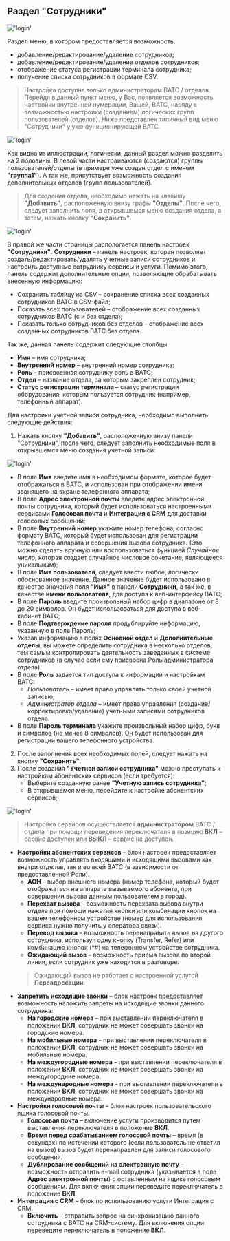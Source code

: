 ## Раздел "Сотрудники"

!['login'](../img/Employee_main.png)

Раздел меню, в котором предоставляется возможность:­
  - добавление/редактирование/удаление сотрудников;
  - добавление/редактирование/удаление отделов сотрудников;
  - отображение статуса регистрации терминала сотрудника;
  - получение списка сотрудников в формате CSV.

> Настройка доступна только администраторам ВАТС / отделов.
Перейдя в данный пункт меню, у Вас, появляется возможность настройки внутренней нумерации, Вашей, ВАТС, наряду с возможностью настройки (созданием) логических групп пользователей (отделов).
Ниже представлен типичный вид меню "Сотрудники" у уже функционирующей ВАТС.

!['login'](../img/Employee_setup_main.png)

Как видно из иллюстрации, логически, данный раздел можно разделить на 2 половины. В левой части настраиваются (создаются) группы пользователей/отделы (в примере уже создан отдел с именем **"группа1"**). А так же, присутствует возможность создания дополнительных отделов (групп пользователей).

> Для создания отдела, необходимо нажать на клавишу **"Добавить"**, расположенную внизу графы **"Отделы"**. После чего, следует заполнить поля, в открывшемся меню создания отдела, а затем, нажать кнопку **"Сохранить"**.

!['login'](../img/Employee_setup_group.png)

В правой же части страницы распологается панель настроек **"Сотрудники"**.
**Сотрудники** – панель настроек, которая позволяет создать/редактировать/удалять учетные записи сотрудников и настроить доступные сотруднику сервисы и услуги.
Помимо этого, панель содержит дополнительные опции, позволяющие обрабатывать внесенную
информацию: 
 - Сохранить таблицу на CSV – сохранение списка всех созданных сотрудников ВАТС в CSV-файл;
 - Показать всех пользователей – отображение всех созданных сотрудников ВАТС (с и без  отдела);
 - Показать только сотрудников без отделов – отображение всех созданных сотрудников ВАТС без отдела.

Так же, данная панель содержит следующие столбцы:
- **Имя** – имя сотрудника;
- **Внутренний номер** – внутренний номер сотрудника;
- **Роль** – присвоенная сотруднику роль в ВАТС;
- **Отдел** – название отдела, за которым закреплен сотрудник;
- **Статус регистрации терминала** – статус регистрации оборудования, которым пользуется
сотрудник (например, телефонный аппарат).

Для настройки учетной записи сотрудника, необходимо выполнить следующие действия:
1) Нажать кнопку **"Добавить"**, расположенную внизу панели "Сотрудники", после чего, следует заполнить необходимые поля в открывшемся меню создания учетной записи:

!['login'](../img/Employee_setup_new.png)

 + В поле **Имя** введите имя в необходимом формате, которое будет отображаться в ВАТС, и использован при отображении имени звонящего на экране телефонного аппарата;
 + В поле **Адрес электронной почты** введите адрес электронной почты сотрудника, который будет использоваться настроенными сервисами **Голосовая почта** и **Интеграция с CRM** для доставки голосовых сообщений;
 + В поле **Внутренний номер** укажите номер телефона, согласно формату ВАТС, который будет использован для регистрации телефонного аппарата и совершения вызова сотрудника. (Это можно сделать вручную или воспользоваться функцией *Случайное число*, которая создает случайное числовое сочетание, являющееся уникальным);
 + В поле **Имя пользователя**, следует ввести любое, логически обоснованное значение. Данное значение будет использовано в качестве значения поля **"Имя"** в панели **Сотрудники**, а так же, в качестве **имени пользователя**, для доступа к веб-интерфейсу ВАТС;
 + В поле **Пароль** введите произвольный набор цифр в диапазоне от 8 до 20 символов. Он будет использоваться для доступа в веб-кабинет ВАТС;
 + В поле **Подтверждение пароля** продублируйте информацию, указанную в поле Пароль;
 + Указав информацию в полях **Основной отдел** и **Дополнительные отделы**, вы можете определить сотрудника в несколько отделов, тем самым контролировать деятельность заведенных в системе сотрудников (в случае если ему присвоена Роль администратора отдела).
 + В поле **Роль** задается тип доступа к информации и настройкам ВАТС:
   + *Пользователь* – имеет право управлять только своей учетной записью;
   + *Администратор отдела* – имеет права управления (создание/корректировка/удаление)
учетными записями сотрудников отдела.
 + В поле **Пароль терминала** укажите произвольный набор цифр, букв и символов (не менее 8 символов). Он будет использован для регистрации вашего телефонного устройства.
2) После заполнения всех необходимых полей, следует нажать на кнопку **"Сохранить"**.
3) После создания **"Учетной записи сотрудника"** можно преступать к настройкам абонентских сервисов (если требуется):
    - Выберите созданную ранее **"Учетную запись сотрудника"**;
    - В открывшемся меню, перейдите к настройке абонентских сервисов;

!['login'](../img/Employee_setup_services.png)
    
> Настройка сервисов осуществляется **администратором** ВАТС / отдела при помощи переведения переключателя в позицию **ВКЛ** –сервис доступен или **ВЫКЛ** – сервис не доступен.

 + **Настройки абонентских сервисов** – блок настроек предоставляет возможность управлять входящими и исходящими вызовами как внутри отделов, так и во всей ВАТС (в зависимости от предоставленной Роли).
   + **АОН** – выбор внешнего номера (номер телефона, который будет отображаться на аппарате вызываемого абонента, при совершении вызова данным пользователем в город).
   + **Перехват вызова** – возможность перехвата вызова внутри отдела при помощи нажатия кнопки или комбинации кнопок на вашем телефонном устройстве (номер для использования сервиса нужно получить у оператора связи).
   + **Перевод вызова** – возможность перенаправить вызов на другого сотрудника, используя одну кнопку (Transfer, Refer) или комбинацию кнопок (*#) на телефонном устройстве сотрудника.
   + **Ожидающий вызов** – возможность приема вызова по второй линии, если сотрудник уже находится в разговоре.
    > Ожидающий вызов не работает с настроенной услугой **Переадресации**.
+ **Запретить исходящие звонки** – блок настроек предоставляет возможность наложить запреты на
    исходящие звонки данного сотрудника:
   + **На городские номера** – при выставлении переключателя в положении **ВКЛ**, сотрудник не
   может совершать звонки на городские номера.
   + **На мобильные номера** - при выставлении переключателя в положении **ВКЛ**, сотрудник не
   может совершать звонки на мобильные номера.
   + **На междугородные номера** - при выставлении переключателя в положении **ВКЛ**, сотрудник не может совершать звонки на междугородние номера.
   + **На международные номера** - при выставлении переключателя в положении **ВКЛ**, сотрудник не может совершать звонки на международные номера.
+ **Настройки голосовой почты** – блок настроек пользовательского ящика голосовой почты.
   + **Голосовая почта** – включение услуги производится путем выставления переключателя в положение **ВКЛ**.
   + **Время перед срабатыванием голосовой почты** – время (в секундах) по истечении которого (если пользователь не ответил на вызов) вызов будет перенаправлен для записи голосового сообщения.
   + **Дублирование сообщений на электронную почту** – возможность отправить e-mail сотрудника (указывается в поле **Адрес электронной почты**) с оставленным на ящике голосовым сообщениям. Для включения опции переведите переключатель в положение **ВКЛ**.
+ **Интеграция с CRM** – блок по использованию услуги Интеграция с CRM. 
   + **Включить** – отправить запрос на синхронизацию данного сотрудника с ВАТС на CRM-систему. Для включения опции переведите переключатель в положение **ВКЛ**.

